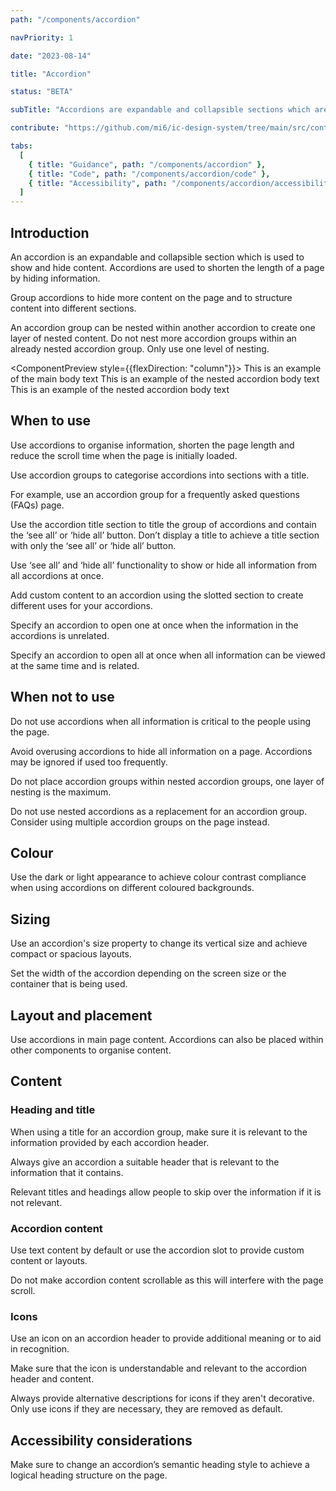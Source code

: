 ```yaml
---
path: "/components/accordion"

navPriority: 1

date: "2023-08-14"

title: "Accordion"

status: "BETA"

subTitle: "Accordions are expandable and collapsible sections which are used to show and hide additional content."

contribute: "https://github.com/mi6/ic-design-system/tree/main/src/content/structured/components/accordion"

tabs:
  [
    { title: "Guidance", path: "/components/accordion" },
    { title: "Code", path: "/components/accordion/code" },
    { title: "Accessibility", path: "/components/accordion/accessibility" },
  ]
---
```



## Introduction

An accordion is an expandable and collapsible section which is used to show and hide content. Accordions are used to shorten the length of a page by hiding information.

Group accordions to hide more content on the page and to structure content into different sections.

An accordion group can be nested within another accordion to create one layer of nested content. Do not nest more accordion groups within an already nested accordion group. Only use one level of nesting.

<ComponentPreview style={{flexDirection: "column"}}>
  <IcAccordionGroup groupTitle="Title of the Accordion Group">
    <IcAccordion heading="Accordion 1">
      <SlottedSVG
        slot="icon"
        width="20"
        height="1em"
        viewBox="0 0 512 512"
        fill="currentColor"
        xmlns="http://www.w3.org/2000/svg"
      >
        <path d="M362.7 19.3L314.3 67.7 444.3 197.7l48.4-48.4c25-25 25-65.5 0-90.5L453.3 19.3c-25-25-65.5-25-90.5 0zm-71 71L58.6 323.5c-10.4 10.4-18 23.3-22.2 37.4L1 481.2C-1.5 489.7 .8 498.8 7 505s15.3 8.5 23.7 6.1l120.3-35.4c14.1-4.2 27-11.8 37.4-22.2L421.7 220.3 291.7 90.3z" />
      </SlottedSVG>
      <IcTypography variant="body">
        This is an example of the main body text
      </IcTypography>
    </IcAccordion>
    <IcAccordion heading="Accordion 2">
      <SlottedSVG
        slot="icon"
        width="20"
        height="1em"
        viewBox="0 0 512 512"
        fill="currentColor"
        xmlns="http://www.w3.org/2000/svg"
      >
        <path d="M362.7 19.3L314.3 67.7 444.3 197.7l48.4-48.4c25-25 25-65.5 0-90.5L453.3 19.3c-25-25-65.5-25-90.5 0zm-71 71L58.6 323.5c-10.4 10.4-18 23.3-22.2 37.4L1 481.2C-1.5 489.7 .8 498.8 7 505s15.3 8.5 23.7 6.1l120.3-35.4c14.1-4.2 27-11.8 37.4-22.2L421.7 220.3 291.7 90.3z" />
      </SlottedSVG>
      <IcAccordion heading="Nested Accordion 1">
        <IcTypography variant="body">
          This is an example of the nested accordion body text
        </IcTypography>
      </IcAccordion>
      <IcAccordion heading="Nested Accordion 2">
        <IcTypography variant="body">
          This is an example of the nested accordion body text
        </IcTypography>
      </IcAccordion>
    </IcAccordion>
  </IcAccordionGroup>
</ComponentPreview>

## When to use

Use accordions to organise information, shorten the page length and reduce the scroll time when the page is initially loaded.

Use accordion groups to categorise accordions into sections with a title.

For example, use an accordion group for a frequently asked questions (FAQs) page.

<DoDontCaution
  imageSrc={accordionFig1}
  imageAlt="Two collapsed accordion groups. One titled ‘Bari-star member benefits’ and one titled ‘FAQs’, both containing three accordions."
  state="good"
  caption="Add accordion titles to help organise content."
/>

Use the accordion title section to title the group of accordions and contain the ‘see all’ or ‘hide all’ button. Don’t display a title to achieve a title section with only the ‘see all’ or ‘hide all’ button.

Use ‘see all’ and ‘hide all’ functionality to show or hide all information from all accordions at once.

<DoDontCaution
  imageSrc={accordionFig2a}
  imageAlt="A collapsed accordion group titled ‘Bari-star member benefits’ with a ‘see all’ button."
  state="good"
  caption="Use the ‘see all’ button to open all accordions within an accordion group at once. "
/>

<DoDontCaution
  imageSrc={accordionFig2b}
  imageAlt="An expanded accordion group titled ‘Bari-star member benefits’ with a ‘hide all’ button."
  state="good"
  caption="Use the ‘hide all’ button to close all accordions within an accordion group at once."
/>

Add custom content to an accordion using the slotted section to create different uses for your accordions.

<DoDontCaution
  imageSrc={accordionFig3}
  imageAlt="An accordion titled ‘Order details’ including a three-row data entity for a coffee order in the content area."
  state="good"
  caption="Use the slotted content of an accordion to house other content."
/>

Specify an accordion to open one at once when the information in the accordions is unrelated.

Specify an accordion to open all at once when all information can be viewed at the same time and is related.

## When not to use

Do not use accordions when all information is critical to the people using the page.

Avoid overusing accordions to hide all information on a page. Accordions may be ignored if used too frequently.

Do not place accordion groups within nested accordion groups, one layer of nesting is the maximum.

<DoDontCaution
  imageSrc={accordionFig4}
  imageAlt="An accordion group titled ‘Roasting hot’ containing an accordion group with another nested accordion group within it."
  state="bad"
  caption="Do not nest an accordion or accordion group within an already nested accordion. One level of nesting is the maximum. "
/>

Do not use nested accordions as a replacement for an accordion group. Consider using multiple accordion groups on the page instead.

<DoubleDoDontCaution>
  <DoDontCaution
    imageSrc={accordionFig5a}
    imageAlt="An accordion group titled Coffee with three collapsed accordions"
    state="good"
    caption="Use an accordion group with a title for clearer organisation."
  />
  <DoDontCaution
    imageSrc={accordionFig5b}
    imageAlt="A parent accordion with the heading Coffee with a nested accordion group containing three accordions."
    state="caution"
    caption="Avoid nesting an accordion group to add a title. Instead, use an accordion group title."
  />
</DoubleDoDontCaution>

## Colour

Use the dark or light appearance to achieve colour contrast compliance when using accordions on different coloured backgrounds.

## Sizing

Use an accordion's size property to change its vertical size and achieve compact or spacious layouts.

Set the width of the accordion depending on the screen size or the container that is being used.

## Layout and placement

Use accordions in main page content. Accordions can also be placed within other components to organise content.

## Content

### Heading and title

When using a title for an accordion group, make sure it is relevant to the information provided by each accordion header.

<DoDontCaution
  imageSrc={accordionFig6}
  imageAlt="An accordion group containing three accordions with headings of different types of tea, with a title of ‘Our coffee menu’"
  state="bad"
  caption="Always make sure your title is relevant to your accordion group content."
/>

Always give an accordion a suitable header that is relevant to the information that it contains.

Relevant titles and headings allow people to skip over the information if it is not relevant.

### Accordion content

Use text content by default or use the accordion slot to provide custom content or layouts.

Do not make accordion content scrollable as this will interfere with the page scroll.

<DoDontCaution
  imageSrc={accordionFig7}
  imageAlt="An accordion group with three accordions where the first accordion is expanded, containing a scroll bar."
  state="bad"
  caption="Do not use scroll bars within accordions."
/>

### Icons

Use an icon on an accordion header to provide additional meaning or to aid in recognition.

Make sure that the icon is understandable and relevant to the accordion header and content.

Always provide alternative descriptions for icons if they aren't decorative. Only use icons if they are necessary, they are removed as default.

## Accessibility considerations

Make sure to change an accordion’s semantic heading style to achieve a logical heading structure on the page.
